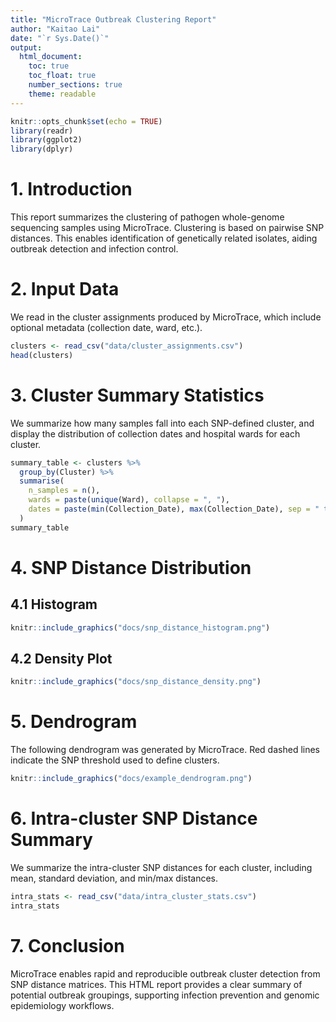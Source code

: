```yaml
---
title: "MicroTrace Outbreak Clustering Report"
author: "Kaitao Lai"
date: "`r Sys.Date()`"
output:
  html_document:
    toc: true
    toc_float: true
    number_sections: true
    theme: readable
---
```


```r
knitr::opts_chunk$set(echo = TRUE)
library(readr)
library(ggplot2)
library(dplyr)
```

# 1. Introduction

This report summarizes the clustering of pathogen whole-genome sequencing samples using MicroTrace. Clustering is based on pairwise SNP distances. This enables identification of genetically related isolates, aiding outbreak detection and infection control.

# 2. Input Data

We read in the cluster assignments produced by MicroTrace, which include optional metadata (collection date, ward, etc.).

```r
clusters <- read_csv("data/cluster_assignments.csv")
head(clusters)
```

# 3. Cluster Summary Statistics

We summarize how many samples fall into each SNP-defined cluster, and display the distribution of collection dates and hospital wards for each cluster.

```r
summary_table <- clusters %>%
  group_by(Cluster) %>%
  summarise(
    n_samples = n(),
    wards = paste(unique(Ward), collapse = ", "),
    dates = paste(min(Collection_Date), max(Collection_Date), sep = " to ")
  )
summary_table
```

# 4. SNP Distance Distribution

## 4.1 Histogram

```r
knitr::include_graphics("docs/snp_distance_histogram.png")
```

## 4.2 Density Plot
```r
knitr::include_graphics("docs/snp_distance_density.png")
```

# 5. Dendrogram

The following dendrogram was generated by MicroTrace. Red dashed lines indicate the SNP threshold used to define clusters.

```r
knitr::include_graphics("docs/example_dendrogram.png")
```

# 6. Intra-cluster SNP Distance Summary

We summarize the intra-cluster SNP distances for each cluster, including mean, standard deviation, and min/max distances.

```r
intra_stats <- read_csv("data/intra_cluster_stats.csv")
intra_stats
```

# 7. Conclusion

MicroTrace enables rapid and reproducible outbreak cluster detection from SNP distance matrices. This HTML report provides a clear summary of potential outbreak groupings, supporting infection prevention and genomic epidemiology workflows.
